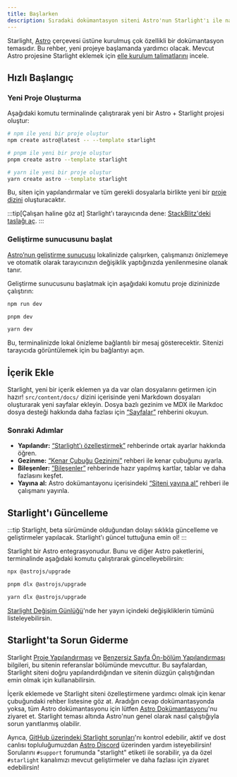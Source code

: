 ```yaml
---
title: Başlarken
description: Sıradaki dokümantasyon siteni Astro'nun Starlight'ı ile nasıl oluşturacağını öğren.
---
```




Starlight, [Astro](https://astro.build) çerçevesi üstüne kurulmuş çok özellikli bir dokümantasyon temasıdır.
Bu rehber, yeni projeye başlamanda yardımcı olacak.
Mevcut Astro projesine Starlight eklemek için [elle kurulum talimatlarını](/tr/manual-setup/) incele.

## Hızlı Başlangıç

### Yeni Proje Oluşturma

Aşağıdaki komutu terminalinde çalıştırarak yeni bir Astro + Starlight projesi oluştur:

<Tabs>
<TabItem label="npm">

```sh
# npm ile yeni bir proje oluştur
npm create astro@latest -- --template starlight
```

</TabItem>
<TabItem label="pnpm">

```sh
# pnpm ile yeni bir proje oluştur
pnpm create astro --template starlight
```

</TabItem>
<TabItem label="Yarn">

```sh
# yarn ile yeni bir proje oluştur
yarn create astro --template starlight
```

</TabItem>
</Tabs>

Bu, siten için yapılandırmalar ve tüm gerekli dosyalarla birlikte yeni bir [proje dizini](/tr/guides/project-structure/) oluşturacaktır.

:::tip[Çalışan haline göz at]
Starlight'ı tarayıcında dene:
[StackBlitz'deki taslağı aç](https://stackblitz.com/github/withastro/starlight/tree/main/examples/basics).
:::

### Geliştirme sunucusunu başlat

[Astro’nun geliştirme sunucusu](https://docs.astro.build/tr/reference/cli-reference/#astro-dev) lokalinizde çalışırken, çalışmanızı önizlemeye ve otomatik olarak tarayıcınızın değişiklik yaptığınızda yenilenmesine olanak tanır.

Geliştirme sunucusunu başlatmak için aşağıdaki komutu proje dizininizde çalıştırın:

<Tabs>
<TabItem label="npm">

```sh
npm run dev
```

</TabItem>
<TabItem label="pnpm">

```sh
pnpm dev
```

</TabItem>
<TabItem label="Yarn">

```sh
yarn dev
```

</TabItem>
</Tabs>

Bu, terminalinizde lokal önizleme bağlantılı bir mesaj gösterecektir.
Sitenizi tarayıcıda görüntülemek için bu bağlantıyı açın.

## İçerik Ekle

Starlight, yeni bir içerik eklemen ya da var olan dosyalarını getirmen için hazır!
`src/content/docs/` dizini içerisinde yeni Markdown dosyaları oluşturarak yeni sayfalar ekleyin.
Dosya bazlı gezinim ve MDX ile Markdoc dosya desteği hakkında daha fazlası için [“Sayfalar”](/tr/guides/pages/) rehberini okuyun.

### Sonraki Adımlar

- **Yapılandır:** [“Starlight'ı özelleştirmek”](/tr/guides/customization/) rehberinde ortak ayarlar hakkında öğren.
- **Gezinme:** [“Kenar Çubuğu Gezinimi”](/tr/guides/sidebar/) rehberi ile kenar çubuğunu ayarla.
- **Bileşenler:** [“Bileşenler”](/tr/guides/components/) rehberinde hazır yapılmış kartlar, tablar ve daha fazlasını keşfet.
- **Yayına al:** Astro dokümantayonu içerisindeki [“Siteni yayına al”](https://docs.astro.build/en/guides/deploy/) rehberi ile çalışmanı yayınla.

## Starlight'ı Güncelleme

:::tip
Starlight, beta sürümünde olduğundan dolayı sıklıkla güncelleme ve geliştirmeler yapılacak.
Starlight'ı güncel tuttuğuna emin ol!
:::

Starlight bir Astro entegrasyonudur. Bunu ve diğer Astro paketlerini, terminalinde aşağıdaki komutu çalıştırarak güncelleyebilirsin:

<Tabs>
<TabItem label="npm">

```sh
npx @astrojs/upgrade
```

</TabItem>
<TabItem label="pnpm">

```sh
pnpm dlx @astrojs/upgrade
```

</TabItem>
<TabItem label="Yarn">

```sh
yarn dlx @astrojs/upgrade
```

</TabItem>
</Tabs>

[Starlight Değişim Günlüğü](https://github.com/withastro/starlight/blob/main/packages/starlight/CHANGELOG.md)'nde her yayın içindeki değişikliklerin tümünü listeleyebilirsin.

## Starlight'ta Sorun Giderme

Starlight [Proje Yapılandırması](/tr/reference/configuration/) ve [Benzersiz Sayfa Ön-bölüm Yapılandırması](/tr/reference/frontmatter/) bilgileri, bu sitenin referanslar bölümünde mevcuttur. Bu sayfalardan, Starlight siteni doğru yapılandırdığından ve sitenin düzgün çalıştığından emin olmak için kullanabilirsin.

İçerik eklemede ve Starlight siteni özelleştirmene yardımcı olmak için kenar çubuğundaki rehber listesine göz at.
Aradığın cevap dokümantasyonda yoksa, tüm Astro dokümantasyonu için lütfen [Astro Dokümantasyonu](https://docs.astro.build)'nu ziyaret et. Starlight teması altında Astro'nun genel olarak nasıl çalıştığıyla sorun yanıtlanmış olabilir.

Ayrıca, [GitHub üzerindeki Starlight sorunları](https://github.com/withastro/starlight/issues)'nı kontrol edebilir, aktif ve dost canlısı topluluğumuzdan [Astro Discord](https://astro.build/chat/) üzerinden yardım isteyebilirsin! Sorularını `#support` forumunda "starlight" etiketi ile sorabilir, ya da özel `#starlight` kanalımızı mevcut geliştirmeler ve daha fazlası için ziyaret edebilirsin!
